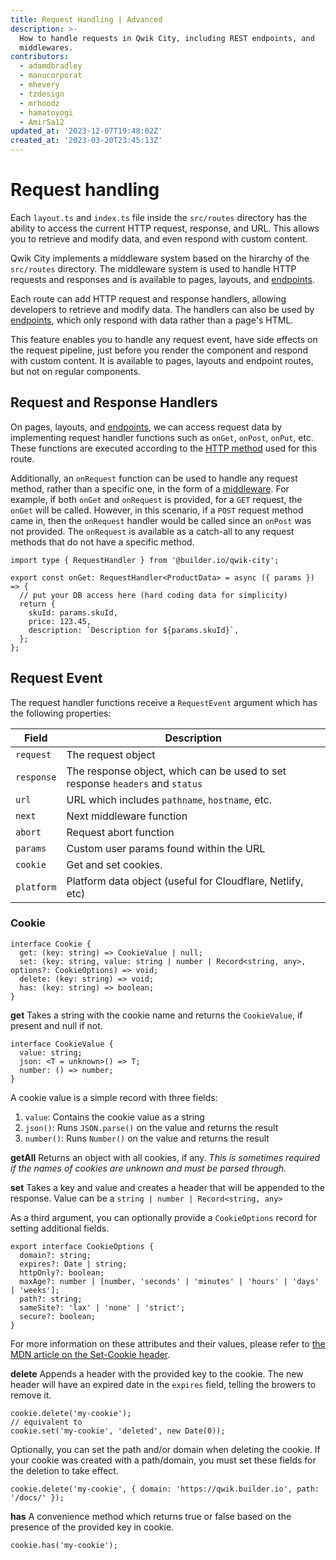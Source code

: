 ```yaml
---
title: Request Handling | Advanced
description: >-
  How to handle requests in Qwik City, including REST endpoints, and
  middlewares.
contributors:
  - adamdbradley
  - manucorporat
  - mhevery
  - tzdesign
  - mrhoodz
  - hamatoyogi
  - AmirSa12
updated_at: '2023-12-07T19:48:02Z'
created_at: '2023-03-20T23:45:13Z'
---
```


# Request handling

Each `layout.ts` and `index.ts` file inside the `src/routes` directory has the ability to access the current HTTP request, response, and URL. This allows you to retrieve and modify data, and even respond with custom content.

Qwik City implements a middleware system based on the hirarchy of the `src/routes` directory. The middleware system is used to handle HTTP requests and responses and is available to pages, layouts, and [endpoints](/docs/(qwikcity)/endpoints/index.mdx).

Each route can add HTTP request and response handlers, allowing developers to retrieve and modify data. The handlers can also be used by [endpoints](/docs/(qwikcity)/endpoints/index.mdx), which only respond with data rather than a page's HTML.

This feature enables you to handle any request event, have side effects on the request pipeline, just before you render the component and respond with custom content. It is available to pages, layouts and endpoint routes, but not on regular components.

## Request and Response Handlers

On pages, layouts, and [endpoints](/docs/(qwikcity)/endpoints/index.mdx), we can access request data by implementing request handler functions such as `onGet`, `onPost`, `onPut`, etc. These functions are executed according to the [HTTP method](https://developer.mozilla.org/en-US/docs/Web/HTTP/Methods) used for this route.

Additionally, an `onRequest` function can be used to handle any request method, rather than a specific one, in the form of a [middleware](/docs/(qwikcity)/middleware/index.mdx). For example, if both `onGet` and `onRequest` is provided, for a `GET` request, the `onGet` will be called. However, in this scenario, if a `POST` request method came in, then the `onRequest` handler would be called since an `onPost` was not provided.
The `onRequest` is available as a catch-all to any request methods that do not have a specific method.

```tsx
import type { RequestHandler } from '@builder.io/qwik-city';

export const onGet: RequestHandler<ProductData> = async ({ params }) => {
  // put your DB access here (hard coding data for simplicity)
  return {
    skuId: params.skuId,
    price: 123.45,
    description: `Description for ${params.skuId}`,
  };
};
```

## Request Event

The request handler functions receive a `RequestEvent` argument which has the following properties:

| Field      | Description                                                                   |
| ---------- | ----------------------------------------------------------------------------- |
| `request`  | The request object                                                            |
| `response` | The response object, which can be used to set response `headers` and `status` |
| `url`      | URL which includes `pathname`, `hostname`, etc.                               |
| `next`     | Next middleware function                                                      |
| `abort`    | Request abort function                                                        |
| `params`   | Custom user params found within the URL                                       |
| `cookie`   | Get and set cookies.                                                          |
| `platform` | Platform data object (useful for Cloudflare, Netlify, etc)                    |

### Cookie

```tsx
interface Cookie {
  get: (key: string) => CookieValue | null;
  set: (key: string, value: string | number | Record<string, any>, options?: CookieOptions) => void;
  delete: (key: string) => void;
  has: (key: string) => boolean;
}
```

**get**
Takes a string with the cookie name and returns the `CookieValue`, if present and null if not.

```tsx
interface CookieValue {
  value: string;
  json: <T = unknown>() => T;
  number: () => number;
}
```

A cookie value is a simple record with three fields:

1. `value`: Contains the cookie value as a string
2. `json()`: Runs `JSON.parse()` on the value and returns the result
3. `number()`: Runs `Number()` on the value and returns the result

**getAll**
Returns an object with all cookies, if any. _This is sometimes required if the names of cookies are unknown and must be parsed through._

**set**
Takes a key and value and creates a header that will be appended to the response. Value can be a `string | number | Record<string, any>`

As a third argument, you can optionally provide a `CookieOptions` record for setting additional fields.

```tsx
export interface CookieOptions {
  domain?: string;
  expires?: Date | string;
  httpOnly?: boolean;
  maxAge?: number | [number, 'seconds' | 'minutes' | 'hours' | 'days' | 'weeks'];
  path?: string;
  sameSite?: 'lax' | 'none' | 'strict';
  secure?: boolean;
}
```

For more information on these attributes and their values, please refer to [the MDN article on the Set-Cookie header](https://developer.mozilla.org/en-US/docs/Web/HTTP/Headers/Set-Cookie#attributes).

**delete**
Appends a header with the provided key to the cookie. The new header will have an expired date in the `expires` field, telling the browers to remove it.

```tsx
cookie.delete('my-cookie');
// equivalent to
cookie.set('my-cookie', 'deleted', new Date(0));
```

Optionally, you can set the path and/or domain when deleting the cookie. If your cookie was created with a path/domain, you must set these fields for the deletion to take effect.

```tsx
cookie.delete('my-cookie', { domain: 'https://qwik.builder.io', path: '/docs/' });
```

**has**
A convenience method which returns true or false based on the presence of the provided key in cookie.

```tsx
cookie.has('my-cookie');
```
